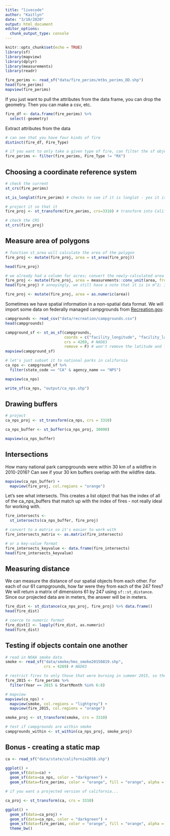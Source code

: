 ```yaml
---
title: "livecode"
author: "Kaitlyn"
date: "3/10/2020"
output: html_document
editor_options: 
  chunk_output_type: console
---
```


```r
knitr::opts_chunk$set(echo = TRUE)
library(sf)
library(mapview)
library(dplyr)
library(measurements)
library(readr)
```


```r
fire_perims <- read_sf("data/fire_perims/mtbs_perims_DD.shp")
head(fire_perims)
mapview(fire_perims)
```

If you just want to pull the attributes from the data frame, you can drop the geometry. Then you can make a csv, etc.
```r
fire_df <- data.frame(fire_perims) %>% 
  select(-geometry)
```

Extract attributes from the data
```r
# can see that you have four kinds of fire
distinct(fire_df, Fire_Type)

# if you want to only take a given type of fire, can filter the sf object using dplyr
fire_perims <- filter(fire_perims, Fire_Type != "RX")
```

## Choosing a coordinate reference system
```r
# check the current 
st_crs(fire_perims) 

st_is_longlat(fire_perims) # checks to see if it is longlat - yes it is, you can't do distance calculations with them

# project it so that it 
fire_proj <- st_transform(fire_perims, crs=3310) # transform into California Albers projection

# check the CRS
st_crs(fire_proj)
```

## Measure area of polygons
```r
# function st_area will calculate the area of the polygon
fire_proj <- mutate(fire_proj, area = st_area(fire_proj))

head(fire_proj)

# we already had a column for acres; convert the newly-calculated area in meters-squared back into acres
fire_proj <- mutate(fire_proj, area = measurements::conv_unit(area, from = "m2", to = "acre"))
head(fire_proj) # annoyingly, we still have a note that it is in m^2; it's a named number type, and we want it as a numeric

fire_proj <- mutate(fire_proj, area = as.numeric(area))
```

Sometimes we have spatial information in a non-spatial data format. We will import some data on federally managed campgrounds from [Recreation.gov](https://recreation.gov).

```r
campgrounds <- read_csv("data/recreation/campgrounds.csv")
head(campgrounds)
```

```r
campground_sf <- st_as_sf(campgrounds, 
                          coords = c("facility_longitude", "facility_latitude"), 
                          crs = 4269, # NAD83
                          remove = F) # won't remove the latitude and longitude columns
mapview(campground_sf)

# let's just subset it to national parks in california
ca_nps <- campground_sf %>% 
  filter(state_code == "CA" & agency_name == "NPS")

mapview(ca_nps)

write_sf(ca_nps, "output/ca_nps.shp")
```

## Drawing buffers
```r
# project
ca_nps_proj <- st_transform(ca_nps, crs = 3310)

ca_nps_buffer <- st_buffer(ca_nps_proj, 30000)

mapview(ca_nps_buffer)
```

## Intersections

How many national park campgrounds were within 30 km of a wildfire in 2010-2016?
Can see if your 30 km buffers overlap with the wildfire data.

```r
mapview(ca_nps_buffer) + 
  mapview(fire_proj, col.regions = "orange")
```

Let's see what intersects. This creates a list object that has the index of all of the ca_nps_buffers that match up with the index of fires - not really ideal for working with.
```r
fire_intersects <- 
  st_intersects(ca_nps_buffer, fire_proj)

# convert to a matrix so it's easier to work with
fire_intersects_matrix <- as.matrix(fire_intersects)

# or a key-value format
fire_intersects_keyvalue <- data.frame(fire_intersects)
head(fire_intersects_keyvalue)
```


## Measuring distance

We can measure the distance of our spatial objects from each other. For each of our 61 campgrounds, how far were they from each of the 247 fires? We will return a matrix of dimensions 61 by 247 using `sf::st_distance`. Since our projected data are in meters, the answer will be in meters.

```r
fire_dist <- st_distance(ca_nps_proj, fire_proj) %>% data.frame()
head(fire_dist)

# coerce to numeric format
fire_dist[] <- lapply(fire_dist, as.numeric)
head(fire_dist)
```

## Testing if objects contain one another

```r
# read in NOAA smoke data
smoke <- read_sf("data/smoke/hms_smoke20150819.shp", 
                 crs = 4269) # NAD83

# restrict fires to only those that were burning in sumemr 2015, so they match up with smoke data
fire_2015 <- fire_perims %>% 
  filter(Year == 2015 & StartMonth %in% 6:8)

# mapview
mapview(ca_nps) + 
  mapview(smoke, col.regions = "lightgrey") +
  mapview(fire_2015, col.regions = "orange")
```

```r
smoke_proj <- st_transform(smoke, crs = 3310)

# test if campgrounds are within smoke
campgrounds_within <- st_within(ca_nps_proj, smoke_proj)
```

## Bonus - creating a static map

```r
ca <- read_sf("data/state/california2016.shp")

ggplot() +
  geom_sf(data=ca) +
  geom_sf(data=ca_nps, color = "darkgreen") +
  geom_sf(data=fire_perims, color = "orange", fill = "orange", alpha = 0.5)

# if you want a projected version of california...

ca_proj <- st_transform(ca, crs = 3310)

ggplot() +
  geom_sf(data=ca_proj) +
  geom_sf(data=ca_nps, color = "darkgreen") +
  geom_sf(data=fire_perims, color = "orange", fill = "orange", alpha = 0.5) +
  theme_bw()
```

